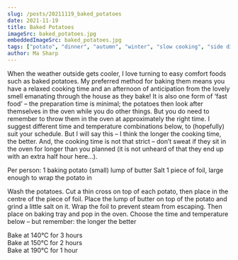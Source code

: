 ```yaml
---
slug: /posts/20211119_baked_potatoes
date: 2021-11-19
title: Baked Potatoes
imageSrc: baked_potatoes.jpg
embeddedImageSrc: baked_potatoes.jpg
tags: ["potato", "dinner", "autumn", "winter", "slow cooking", "side dish"]
author: Ma Sharp
---
```



When the weather outside gets cooler, I love turning to easy comfort foods such as baked potatoes. My preferred method for baking them means you have a relaxed cooking time and an afternoon of anticipation from the lovely smell emanating through the house as they bake! 
It is also one form of ‘fast food’ – the preparation time is minimal; the potatoes then look after themselves in the oven while you do other things. But you do need to remember to throw them in the oven at approximately the right time. I suggest different time and temperature combinations below, to (hopefully) suit your schedule. But I will say this – I think the longer the cooking time, the better. And, the cooking time is not that strict – don’t sweat if they sit in the oven for longer than you planned (it is not unheard of that they end up with an extra half hour here...). 

Per person: 
1 baking potato 
(small) lump of butter 
Salt 
1 piece of foil, large enough to wrap the potato in 

Wash the potatoes. Cut a thin cross on top of each potato, then place in the centre of the piece of foil. Place the lump of butter on top of the potato and grind a little salt on it. Wrap the foil to prevent steam from escaping. Then place on baking tray and pop in the oven. Choose the time and temperature below – but remember: the longer the better <FaRegSmile />

Bake at 140°C for 3 hours  
Bake at 150°C for 2 hours  
Bake at 190°C for 1 hour